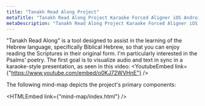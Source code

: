 ```yaml
---
title: "Tanakh Read Along Project"
metaTitle: "Tanakh Read Along Project Karaoke Forced Aligner iOS Android"
metaDescription: "Tanakh Read Along Project Karaoke Forced Aligner iOS Android"
---
```



"Tanakh Read Along" is a tool designed to assist in the learning of the Hebrew language, specifically Biblical Hebrew, so that you can enjoy reading the Scriptures in their original form. I'm particularly interested in the Psalms' poetry. The first goal is to visualize audio and text in sync in a karaoke-style presentation, as seen in this video:
<YoutubeEmbed link={"https://www.youtube.com/embed/o0KJ72WVHnE"} />


The following mind-map depicts the project's primary components:

<HTMLEmbed link={"mind-map/index.html"} />